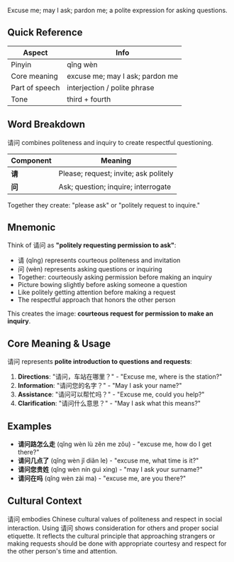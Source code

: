 Excuse me; may I ask; pardon me; a polite expression for asking questions.

## Quick Reference

| Aspect         | Info                                |
| -------------- | ----------------------------------- |
| Pinyin         | qǐng wèn                            |
| Core meaning   | excuse me; may I ask; pardon me     |
| Part of speech | interjection / polite phrase        |
| Tone           | third + fourth                      |

## Word Breakdown

请问 combines politeness and inquiry to create respectful questioning.

| Component | Meaning                            |
| --------- | ---------------------------------- |
| **请**    | Please; request; invite; ask politely |
| **问**    | Ask; question; inquire; interrogate   |

Together they create: "please ask" or "politely request to inquire."

## Mnemonic

Think of 请问 as **"politely requesting permission to ask"**:

- 请 (qǐng) represents courteous politeness and invitation
- 问 (wèn) represents asking questions or inquiring
- Together: courteously asking permission before making an inquiry
- Picture bowing slightly before asking someone a question
- Like politely getting attention before making a request
- The respectful approach that honors the other person

This creates the image: **courteous request for permission to make an inquiry**.

## Core Meaning & Usage

请问 represents **polite introduction to questions and requests**:

1. **Directions**: "请问，车站在哪里？" - "Excuse me, where is the station?"
2. **Information**: "请问您的名字？" - "May I ask your name?"
3. **Assistance**: "请问可以帮忙吗？" - "Excuse me, could you help?"
4. **Clarification**: "请问什么意思？" - "May I ask what this means?"

## Examples

- **请问路怎么走** (qǐng wèn lù zěn me zǒu) - "excuse me, how do I get there?"
- **请问几点了** (qǐng wèn jǐ diǎn le) - "excuse me, what time is it?"
- **请问您贵姓** (qǐng wèn nín guì xìng) - "may I ask your surname?"
- **请问在吗** (qǐng wèn zài ma) - "excuse me, are you there?"

## Cultural Context

请问 embodies Chinese cultural values of politeness and respect in social interaction. Using 请问 shows consideration for others and proper social etiquette. It reflects the cultural principle that approaching strangers or making requests should be done with appropriate courtesy and respect for the other person's time and attention.

